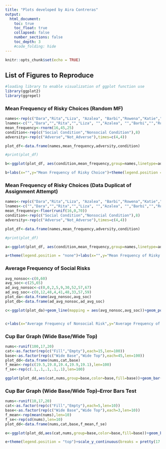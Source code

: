 ```yaml
---
title: "Plots developed by Aira Contreras"
output:
  html_document:
    toc: true
    toc_float: true
    collapsed: false
    number_sections: false
    toc_depth: 3
    #code_folding: hide
---
```


```r
knitr::opts_chunk$set(echo = TRUE)
```

## List of Figures to Reproduce


```r
#loading library to enable visualization of ggplot function use
library(ggplot2)
library(ggrepel)
```

### Mean Frequency of Risky Choices (Random MF)
```r

names<-rep(c("Dara","Rita","Liza", "Azalea", "Barbi","Rowena","Katie","Fiona"), each=2)
lnames<-c("","Dara","","Rita","","Liza", "","Azalea", "","Barbi","","Rowena","","Katie","","Fiona")
mean_frequency<-rnorm(16,45,25)
condition<-rep(c("Social Condition","Nonsocial Condition"),8)
adversity<-rep(c("Adverse","Not_Adverse"),times=c(4,4))

plot_df<-data.frame(names,mean_frequency,adversity,condition)

#print(plot_df)

b<-ggplot(plot_df, aes(condition,mean_frequency,group=names,linetype=adversity))+geom_line()+geom_text_repel(label=lnames, position = "nudge")+theme_classic()

b+labs(x="",y="Mean Frequency of Risky Choice")+theme(legend.position = "none")+scale_y_continuous(breaks = pretty(0:70,n=7))
```

### Mean Frequency of Risky Choices (Data Duplicat of Assignment Attempt)
```r

names<-rep(c("Dara","Rita","Liza", "Azalea", "Barbi","Rowena","Katie","Fiona"), each=2)
lnames<-c("","Dara","","Rita","","Liza", "","Azalea", "","Barbi","","Rowena","","Katie","","Fiona")
mean_frequency<-floor(runif(16,0,70))
condition<-rep(c("Social Condition","Nonsocial Condition"),8)
adversity<-rep(c("Adverse","Not_Adverse"),times=c(4,4))

plot_df<-data.frame(names,mean_frequency,adversity,condition)

#print(plot_df)

a<-ggplot(plot_df, aes(condition,mean_frequency,group=names,linetype=adversity))+geom_line()+geom_text_repel(label=lnames, position = "nudge")+theme_classic()

a+theme(legend.position = "none")+labs(x="",y="Mean Frequency of Risky Choice")+theme(legend.position = "none")+scale_y_continuous(breaks = pretty(0:70,n=7))
```

### Average Frequency of Social Risks

```r
avg_nonsoc<-c(0,60)
avg_soc<-c(25,65)
ad_avg_nonsoc<-c(0,0,2,5,9,30,52,57,67)
ad_avg_soc<-c(0,12,48,4,41,48,33,57,59)
plot_da<-data.frame(avg_nonsoc,avg_soc)
plot_db<-data.frame(ad_avg_nonsoc,ad_avg_soc)

c<-ggplot(plot_da)+geom_line(mapping = aes(avg_nonsoc,avg_soc))+geom_point(data =plot_db ,x=ad_avg_nonsoc,y=ad_avg_soc, size=1)+theme_classic()+coord_cartesian(xlim = c(0,70),ylim = c(0,70),clip = "off")


c+labs(x="Average Frequency of Nonsocial Risk",y="Average Frequency of Social Risk")+scale_x_continuous(expand = c(0,0),breaks = pretty(0:70,n=7))+scale_y_continuous(expand = c(0,0),breaks = pretty(0:70,n=7))
```

### Cup Bar Graph (Wide Base/Wide Top)
```r
nums<-runif(100,17,20)
cat<-as.factor(rep(c("Fill","Empty"),each=15,len=100))
base<-as.factor(rep(c("Wide Base","Wide Top"),each=45,len=100))
plot_dd<-data.frame(nums,cat,base)
f_mean<-rep(c(19.5,19.8,19.4,19.9,19.1),len=100)
f_se<-rep(c(.1,.1,.1,.1,.1),len=100)

ggplot(plot_dd,aes(cat,nums,group=base,color=base,fill=base))+geom_bar(stat = "identity",position = "dodge")+coord_cartesian(ylim = c(17,20))+geom_errorbar(aes(ymin=f_mean-f_se,ymax=f_mean+f_se),width=.2,position = position_dodge(width = 0.9),color="black")
```

### Cup Bar Graph (Wide Base/Wide Top)--Error Bars Test
```r
nums<-runif(10,17,20)
cat<-as.factor(rep(c("Fill","Empty"),each=5,len=10))
base<-as.factor(rep(c("Wide Base","Wide Top"),each=3,len=10))
f_mean<-rep(mean(nums),len=10)
f_se<-rep(sd(nums),len=10)
plot_dd<-data.frame(nums,cat,base,f_mean,f_se)

e<-ggplot(plot_dd,aes(cat,nums,group=base,color=base,fill=base))+geom_bar(stat = "identity",position = "dodge")+coord_cartesian(ylim = c(17,20))+geom_errorbar(aes(ymin=f_mean-f_se,ymax=f_mean+f_se),width=.2,position = position_dodge(width = 0.9),color="black")+theme_classic()

e+theme(legend.position = "top")+scale_y_continuous(breaks = pretty(17:20,n=7))
```